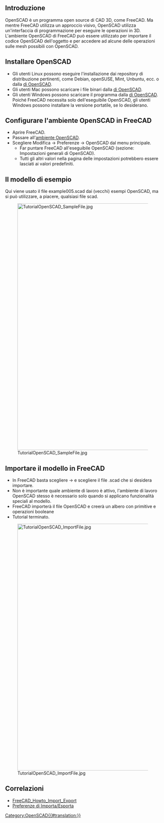 <languages/>

{{TutorialInfo/it
|Topic= Importare codice OpenSCAD
|Level= Base
|Time= 30 minuti
|Author=r-frank
|FCVersion=0.16.6704
|Files=
}}

<span id="Introduction"></span>
== Introduzione ==

OpenSCAD è un programma open source di CAD 3D, come FreeCAD.
Ma mentre FreeCAD utilizza un approccio visivo, OpenSCAD utilizza un'interfaccia di programmazione per eseguire le operazioni in 3D.
L'ambiente OpenSCAD di FreeCAD può essere utilizzato per importare il codice OpenSCAD dell'oggetto e per accedere ad alcune delle operazioni sulle mesh possibili con OpenSCAD.

<span id="Installing_OpenSCAD"></span>
== Installare OpenSCAD ==

* Gli utenti Linux possono eseguire l'installazione dai repository di distribuzione pertinenti, come Debian, openSUSE, Mint, Unbuntu, ecc. o dalla [http://www.openscad.org/homepage di OpenSCAD].
* Gli utenti Mac possono scaricare i file binari dalla [http://www.openscad.org/homepage di OpenSCAD].
* Gli utenti Windows possono scaricare il programma dalla [http://www.openscad.org/homepage di OpenSCAD]. Poiché FreeCAD necessita solo dell'eseguibile OpenSCAD, gli utenti Windows possono installare la versione portatile, se lo desiderano.

<span id="Configuring_OpenSCAD_workbench_in_FreeCAD"></span>
== Configurare l'ambiente OpenSCAD in FreeCAD  ==

* Aprire FreeCAD.
* Passare all'[[OpenSCAD_Workbench/it|ambiente OpenSCAD]].
* Scegliere Modifica → Preferenze → OpenSCAD dal menu principale.
** Far puntare FreeCAD all'eseguibile OpenSCAD (sezione: Impostazioni generali di OpenSCAD).
** Tutti gli altri valori nella pagina delle impostazioni potrebbero essere lasciati ai valori predefiniti.

<span id="The_sample_model"></span>
== Il modello di esempio ==

Qui viene usato il file example005.scad dai (vecchi) esempi OpenSCAD, ma si può utilizzare, a piacere, qualsiasi file scad.

[[Image:TutorialOpenSCAD SampleFile.jpg|800px]]

<span id="Importing_the_model_in_FreeCAD"></span>
== Importare il modello in FreeCAD ==

* In FreeCAD basta scegliere {{KEY| File}} → {{KEY| Apri}} e scegliere il file .scad che si desidera importare.
* Non è importante quale ambiente di lavoro è attivo, l'ambiente di lavoro OpenSCAD stesso è necessario solo quando si applicano funzionalità speciali al modello.
* FreeCAD importerà il file OpenSCAD e creerà un albero con primitive e operazioni booleane
* Tutorial terminato.

[[Image:TutorialOpenSCAD_ImportFile.jpg|800px]]

<span id="Related"></span>
==Correlazioni== 

* [[FreeCAD_Howto_Import_Export]]
* [[Import_Export_Preferences/it|Preferenze di Importa/Esporta]]

[[Category:OpenSCAD{{#translation:}}]]